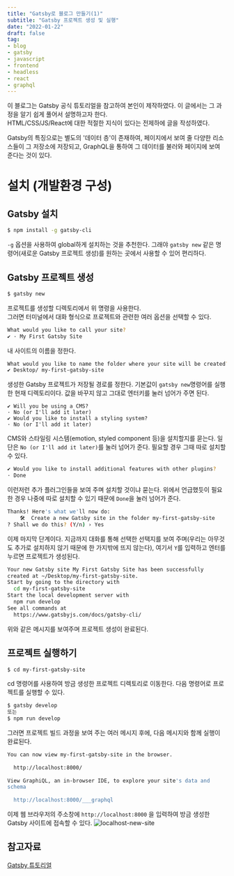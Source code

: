```yaml
---
title: "Gatsby로 블로그 만들기(1)"
subtitle: "Gatsby 프로젝트 생성 및 실행"
date: "2022-01-22"
draft: false
tag:
- blog
- gatsby
- javascript
- frontend
- headless
- react
- graphql
---
```


이 블로그는 Gatsby 공식 튜토리얼을 참고하여 본인이 제작하였다. 이 글에서는 그 과정을 알기 쉽게 풀어서 설명하고자 한다.  
HTML/CSS/JS/React에 대한 적절한 지식이 있다는 전제하에 글을 작성하였다.  
  
Gatsby의 특징으로는 별도의 '데이터 층'이 존재하여, 페이지에서 보여 줄 다양한 리소스들이 그 저장소에 저장되고, GraphQL을 통하여 그 데이터를 불러와 페이지에 보여 준다는 것이 있다.

# 설치 (개발환경 구성)
## Gatsby 설치
```bash
$ npm install -g gatsby-cli
```
`-g` 옵션을 사용하여 global하게 설치하는 것을 추천한다. 그래야 `gatsby new` 같은 명령어(새로운 Gatsby 프로젝트 생성)를 원하는 곳에서 사용할 수 있어 편리하다.
## Gatsby 프로젝트 생성
```bash
$ gatsby new
```
프로젝트를 생성할 디렉토리에서 위 명령을 사용한다.  
그러면 터미널에서 대화 형식으로 프로젝트와 관련한 여러 옵션을 선택할 수 있다.
```bash
What would you like to call your site?
✔ · My First Gatsby Site
```
내 사이트의 이름을 정한다.
```bash
What would you like to name the folder where your site will be created?
✔ Desktop/ my-first-gatsby-site
```
생성한 Gatsby 프로젝트가 저장될 경로를 정한다. 기본값이 `gatsby new`명령어를 실행한 현재 디렉토리이다. 값을 바꾸지 않고 그대로 엔터키를 눌러 넘어가 주면 된다.
```text
✔ Will you be using a CMS?
· No (or I'll add it later)
✔ Would you like to install a styling system?
· No (or I'll add it later)
```
CMS와 스타일링 시스템(emotion, styled component 등)을 설치할지를 묻는다. 일단은 `No (or I'll add it later)`를 눌러 넘어가 준다. 필요할 경우 그때 따로 설치할 수 있다.
```bash
✔ Would you like to install additional features with other plugins?
· Done
```
이런저런 추가 플러그인들을 보여 주며 설치할 것이냐 묻는다. 위에서 언급했듯이 필요한 경우 나중에 따로 설치할 수 있기 때문에 `Done`을 눌러 넘어가 준다.
```bash
Thanks! Here's what we'll now do:
    🛠  Create a new Gatsby site in the folder my-first-gatsby-site
? Shall we do this? (Y/n) › Yes
```
이제 마지막 단계이다. 지금까지 대화를 통해 선택한 선택지를 보여 주며(우리는 아무것도 추가로 설치하지 않기 때문에 한 가지밖에 뜨지 않는다), 여기서 `Y`를 입력하고 엔터를 누르면 프로젝트가 생성된다.
```bash
Your new Gatsby site My First Gatsby Site has been successfully
created at ~/Desktop/my-first-gatsby-site.
Start by going to the directory with
  cd my-first-gatsby-site
Start the local development server with
  npm run develop
See all commands at
  https://www.gatsbyjs.com/docs/gatsby-cli/
```
위와 같은 메시지를 보여주며 프로젝트 생성이 완료된다.

## 프로젝트 실행하기
```bash
$ cd my-first-gatsby-site
```
cd 명령어를 사용하여 방금 생성한 프로젝트 디렉토리로 이동한다.
다음 명령어로 프로젝트를 실행할 수 있다.
```bash
$ gatsby develop
또는
$ npm run develop
```
그러면 프로젝트 빌드 과정을 보여 주는 여러 메시지 후에, 다음 메시지와 함께 실행이 완료된다.
```bash
You can now view my-first-gatsby-site in the browser.
⠀
  http://localhost:8000/
⠀
View GraphiQL, an in-browser IDE, to explore your site's data and
schema
⠀
  http://localhost:8000/___graphql
```
이제 웹 브라우저의 주소창에 `http://localhost:8000` 을 입력하여 방금 생성한 Gatsby 사이트에 접속할 수 있다.
![localhost-new-site](https://user-images.githubusercontent.com/53252434/150630280-c627592a-bd2c-4496-9a48-f3c5ee55d4db.png)
  
## 참고자료
[Gatsby 튜토리얼](https://www.gatsbyjs.com/docs/tutorial/part-1/)
